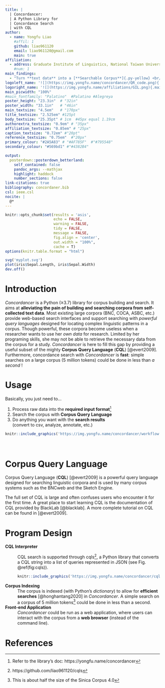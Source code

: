 ```yaml
---
title: |
  | Concordancer:  
  | A Python Library for   
  | Concordance Search   
  | with CQL
author:
  - name: Yongfu Liao
    #affil: 1
    github: liao961120
    email: liao961120@gmail.com
    main: true
affiliation:
  - address: Graduate Institute of Linguistics, National Taiwan University
    #num: 1
main_findings:
  - "Turn **text data** into a [**Searchable Corpus**]{.py-yellow} <br/> with **5 lines** of code<br> in [**Python**]{.py-yellow}<br>![](https://img.yongfu.name/concordancer/query_interface2.png){.main_pic}"
logoleft_name: '![](https://img.yongfu.name/concordancer/QR_code.png){.main-img-left}'
logoright_name: '![](https://img.yongfu.name/affiliations/GIL.png){.main-img-right}'
main_picwidth: "100%"
#main_fontfamily: "Palatino"  #Palatino #Alegreya
poster_height: "23.3in"  # "32in"
poster_width: "33.1in"   # "46in"
main_textsize: "4.5em"   # "170px"
title_textsize: "2.525em" #125pt
body_textsize: "25.35pt" # 1cm  #45px equal 1.19cm
authorextra_textsize: "0.9em" # "35px"
affiliation_textsize: "0.85em" # "25px"
caption_textsize: "0.72em" #"20pt"
reference_textsize: "0.75em"  #"20px"
primary_colour: "#2A5A83" # "#AF785F"  #"#795548"
secondary_colour: "#569bd1" #"#4382B4"

output: 
  posterdown::posterdown_betterland:
    self_contained: false
    pandoc_args: --mathjax
    highlight: haddock
    number_sections: false
link-citations: true
bibliography: concordaner.bib
csl: ieee.csl
nocite: |
  @*
---
```


<link rel="stylesheet" href="custom.css">

```r
knitr::opts_chunk$set(results = 'asis',
                      echo = FALSE,
                      warning = FALSE,
                      tidy = FALSE,
                      message = FALSE,
                      fig.align = 'center',
                      out.width = "100%",
                      cache = T)
options(knitr.table.format = "html") 
```

```r
svg('myplot.svg')
plot(iris$Sepal.Length, iris$Sepal.Width)
dev.off()
```

# Introduction

*Concordancer* is a Python (≥3.7) library for corpus building and search. It aims at **alleviating the pain of building and searching corpora from self-collected text data**. Most existing large corpora (BNC, COCA, ASBC, etc.) provide web-based search interfaces and support searching with *powerful query languages* designed for locating complex linguistic patterns in a corpus. Though powerful, these corpora become useless when a researcher wants to use her *own data* for research. Limited by her programing skills, she may not be able to retrieve the necessary data from the corpus for a study. *Concordancer* is here to fill this gap by providing a useful subset of the mighty **Corpus Query Language** (**CQL**) [@evert2009]. Furthermore, concordance search with *Concordancer* is **fast**: simple searches on a large corpus (5 million tokens) could be done in less than *a second* !


# Usage

Basically, you just need to...

1. Process raw data into the **required input format**^[Refer to the library's doc: https://yongfu.name/concordancer]
2. Search the corpus with **Corpus Query Language**
3. Do anything you want with the **search results**   
(convert to csv, analyze, annotate, etc.)


```r
knitr::include_graphics('https://img.yongfu.name/concordancer/workflow.png')
```


# <br> Corpus Query Language {#corpus-query-language}

Corpus Query Language (**CQL**) [@evert2009] is a powerful query language designed for searching linguistic corpora and is used by many corpus systems such as the BNCweb and the Sketch Engine.

The full set of CQL is large and often confuses users who encounter it for the first time. A great place to start learning CQL is the documentation of CQL provided by BlackLab [@blacklab]. A more complete tutorial on CQL can be found in [@evert2009].

# Program Design

**CQL Interpreter**
: CQL search is supported through cqls^[https://github.com/liao961120/cqls], a Python library that converts a CQL string into a list of queries represented in JSON (see Fig. \@ref(fig:cqls)).<br>  
```r
knitr::include_graphics('https://img.yongfu.name/concordancer/cqls.png')
```

**Corpus Indexing**
: The corpus is indexed (with Python's *dictionary*) to allow for **efficient searches** [@honghantang2020] in *Concordancer*. A simple search on a corpus of 5 million tokens^[This is about half the size of the Sinica Corpus 4.0] could be done in less than a second.

**Front-end Application**
: *Concordancer* could be run as a web application, where users can interact with the corpus from a **web browser** (instead of the command line).



# References





